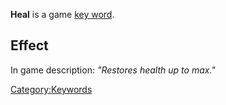 '''Heal''' is a game [[Key Words|key word]].

==Effect==
In game description: ''"Restores health up to max."''

[[Category:Keywords]]